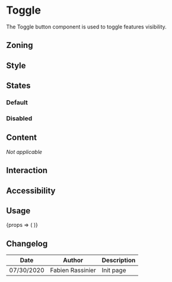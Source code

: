 
<Meta title="Components/Toggle" component={Toggle} />

<FigmaLink href="https://www.figma.com/file/uA0kGVh0USLFEg6bhU8YZR/Toggle" />

# Toggle

The Toggle button component is used to toggle features visibility.

## Zoning

<FigmaImage
	src="https://www.figma.com/file/2Sw2IvUHZ9F2srJ3L8AWxr/%F0%9F%93%90-Zoning?node-id=32%3A56"
	alt="zoning image for toggle"
/>

## Style

## States

### Default

<Canvas>
	<Story name="Active">
		<Toggle isActive icon="talend-datagrid" />
	</Story>
	<Story name="Inactive">
		<Toggle icon="talend-datagrid" />
	</Story>
</Canvas>

### Disabled

<Canvas>
	<Story name="Disabled Active">
		<Toggle disabled isActive icon="talend-datagrid" />
	</Story>
	<Story name="Disabled Inactive">
		<Toggle disabled icon="talend-datagrid" />
	</Story>
</Canvas>

## Content

_Not applicable_

## Interaction

## Accessibility

## Usage

<Canvas>
	<Story
		name="usage"
		args={{
			icon: 'talend-datagrid',
		}}
		argTypes={{
			icon: {
				description: 'Toggle icon',
				control: {
					type: 'select',
					options: [''].concat(IconsProvider.getCurrentIconIds()),
				},
			},
		}}
	>
		{props => (
			<Tooltip title="Toggle the feature">
				<Toggle {...props} />
			</Tooltip>
		)}
	</Story>
</Canvas>

<ArgsTable story="usage" />

## Changelog

| Date       | Author           | Description |
| ---------- | ---------------- | ----------- |
| 07/30/2020 | Fabien Rassinier | Init page   |
